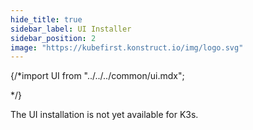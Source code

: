 ```yaml
---
hide_title: true
sidebar_label: UI Installer
sidebar_position: 2
image: "https://kubefirst.konstruct.io/img/logo.svg"
---
```


<!-- markdownlint-disable MD049 -->
{/*import UI from "../../../common/ui.mdx";

<UI />*/}

The UI installation is not yet available for K3s.

